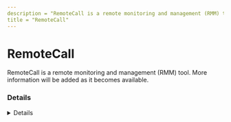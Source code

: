 ```yaml
---
description = "RemoteCall is a remote monitoring and management (RMM) tool. More information will be added as it becomes available."
title = "RemoteCall"
---
```




# RemoteCall

RemoteCall is a remote monitoring and management (RMM) tool. More information will be added as it becomes available.

### Details
<Details author={""}
         category={""}
         created={""}
         website={""}
         lastModified={"2024-02-09"}
         privileges={""}
         free={ false }
         verification={ false }
/>

#### Installation Paths
<Card code={ ["rcengmgru.exe", "rcmgrsvc.exe", "rxstartsupport.exe", "rcstartsupport.exe", "raautoup.exe", "agentu.exe", "remotesupportplayeru.exe"] }/>

#### Supported OS
<Badges color="warning" badges={ ["Windows"] }/>




### Forensic Artifacts




#### Network Artifacts
<EuiSpacer size="xl"/>
<NetworkArtifactsTable data={ [{"Description": "Known remote domains", "Domains": ["*.remotecall.com", "*.startsupport.com", "remotecall.com"], "Ports": []}] }/>




### Detections
- Detects potential network activity of RemoteCall RMM tool
  - [Sigma Rule](https://github.com/magicsword-io/LOLRMM/blob/main/detections/sigma/remotecall_network_sigma.yml)
- Detects potential processes activity of RemoteCall RMM tool
  - [Sigma Rule](https://github.com/magicsword-io/LOLRMM/blob/main/detections/sigma/remotecall_processes_sigma.yml)

### References
- [https://help.remotecall.com/hc/en-us/articles/360005128814--RemoteCall-Server-List-For-Firewall](https://help.remotecall.com/hc/en-us/articles/360005128814--RemoteCall-Server-List-For-Firewall)


